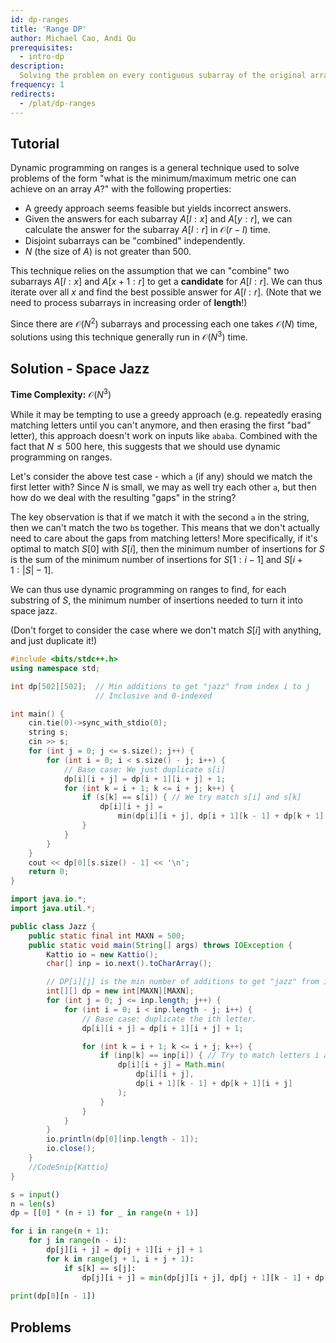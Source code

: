 ```yaml
---
id: dp-ranges
title: 'Range DP'
author: Michael Cao, Andi Qu
prerequisites:
  - intro-dp
description:
  Solving the problem on every contiguous subarray of the original array.
frequency: 1
redirects:
  - /plat/dp-ranges
---
```


<!-- https://codeforces.com/contest/1312/problem/E -->

## Tutorial

Dynamic programming on ranges is a general technique used to solve problems of
the form "what is the minimum/maximum metric one can achieve on an array $A$?"
with the following properties:

- A greedy approach seems feasible but yields incorrect answers.
- Given the answers for each subarray $A[l : x]$ and $A[y : r]$, we can
  calculate the answer for the subarray $A[l : r]$ in $\mathcal O(r - l)$ time.
- Disjoint subarrays can be "combined" independently.
- $N$ (the size of $A$) is not greater than $500$.

This technique relies on the assumption that we can "combine" two subarrays
$A[l : x]$ and $A[x + 1 : r]$ to get a **candidate** for $A[l : r]$. We can thus
iterate over all $x$ and find the best possible answer for $A[l : r]$. (Note
that we need to process subarrays in increasing order of **length**!)

Since there are $\mathcal O(N^2)$ subarrays and processing each one takes
$\mathcal O(N)$ time, solutions using this technique generally run in
$\mathcal O(N^3)$ time.

<FocusProblem problem="sample" />

## Solution - Space Jazz

**Time Complexity:** $\mathcal O(N^3)$

While it may be tempting to use a greedy approach (e.g. repeatedly erasing
matching letters until you can't anymore, and then erasing the first "bad"
letter), this approach doesn't work on inputs like `ababa`. Combined with the
fact that $N \leq 500$ here, this suggests that we should use dynamic
programming on ranges.

Let's consider the above test case - which `a` (if any) should we match the
first letter with? Since $N$ is small, we may as well try each other `a`, but
then how do we deal with the resulting "gaps" in the string?

The key observation is that if we match it with the second `a` in the string,
then we can't match the two `b`s together. This means that we don't actually
need to care about the gaps from matching letters! More specifically, if it's
optimal to match $S[0]$ with $S[i]$, then the minimum number of insertions for
$S$ is the sum of the minimum number of insertions for $S[1 : i - 1]$ and
$S[i + 1 : |S| - 1]$.

We can thus use dynamic programming on ranges to find, for each substring of
$S$, the minimum number of insertions needed to turn it into space jazz.

(Don't forget to consider the case where we don't match $S[i]$ with anything,
and just duplicate it!)

<LanguageSection>

<CPPSection>

```cpp
#include <bits/stdc++.h>
using namespace std;

int dp[502][502];  // Min additions to get "jazz" from index i to j
				   // Inclusive and 0-indexed

int main() {
	cin.tie(0)->sync_with_stdio(0);
	string s;
	cin >> s;
	for (int j = 0; j <= s.size(); j++) {
		for (int i = 0; i < s.size() - j; i++) {
			// Base case: We just duplicate s[i]
			dp[i][i + j] = dp[i + 1][i + j] + 1;
			for (int k = i + 1; k <= i + j; k++) {
				if (s[k] == s[i]) { // We try match s[i] and s[k]
					dp[i][i + j] =
						min(dp[i][i + j], dp[i + 1][k - 1] + dp[k + 1][i + j]);
				}
			}
		}
	}
	cout << dp[0][s.size() - 1] << '\n';
	return 0;
}
```

</CPPSection>

<JavaSection>

```java
import java.io.*;
import java.util.*;

public class Jazz {
	public static final int MAXN = 500;
	public static void main(String[] args) throws IOException {
		Kattio io = new Kattio();
		char[] inp = io.next().toCharArray();

		// DP[i][j] is the min number of additions to get "jazz" from index i to j
		int[][] dp = new int[MAXN][MAXN];
		for (int j = 0; j <= inp.length; j++) {
			for (int i = 0; i < inp.length - j; i++) {
				// Base case: duplicate the ith letter.
				dp[i][i + j] = dp[i + 1][i + j] + 1;

				for (int k = i + 1; k <= i + j; k++) {
					if (inp[k] == inp[i]) { // Try to match letters i and k.
						dp[i][i + j] = Math.min(
							dp[i][i + j],
							dp[i + 1][k - 1] + dp[k + 1][i + j]
						);
					}
				}
			}
		}
		io.println(dp[0][inp.length - 1]);
		io.close();
	}
	//CodeSnip{Kattio}
}
```

</JavaSection>
	
<PySection>

```python
s = input()
n = len(s)
dp = [[0] * (n + 1) for _ in range(n + 1)]

for i in range(n + 1):
	for j in range(n - i):
		dp[j][i + j] = dp[j + 1][i + j] + 1
		for k in range(j + 1, i + j + 1):
			if s[k] == s[j]:
				dp[j][i + j] = min(dp[j][i + j], dp[j + 1][k - 1] + dp[k + 1][i + j])
	
print(dp[0][n - 1])
```
	
</PySection>


</LanguageSection>

## Problems

<Problems problems="general" />

<!-- - TC SRM 787 500 -->
